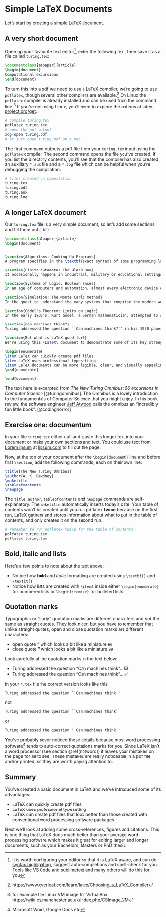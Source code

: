 # Simple LaTeX Documents {#simples}

Let's start by creating a simple LaTeX document.

## A very short document {#shortest}
Open up your favourite text editor^[it is worth configuring your editor so that it is LaTeX aware, and can do [syntax highlighting](https://en.wikipedia.org/wiki/Syntax_highlighting), suggest auto-completions and spell-check for you. Tools like [VS Code](https://code.visualstudio.com/) and [sublimetext](https://www.sublimetext.com/) and many others will do this for you], enter the following text, then save it as a file called `turing.tex`:

```tex
\documentclass[a4paper]{article}
\begin{document}
Computational excursions
\end{document}
```
To turn this into a pdf we need to use a LaTeX compiler, we're going to use `pdflatex`, though several other compilers are available.^[https://www.overleaf.com/learn/latex/Choosing_a_LaTeX_Compiler] On Linux the `pdflatex` compiler is already installed and can be used from the command line.^[for example the Linux VM image for VirtualBox https://wiki.cs.manchester.ac.uk/index.php/CSImage_VM] If you're not using Linux, you'll need to explore the options at [latex-project.org/get](https://www.latex-project.org/get/).

```r
# compile turing.tex
pdflatex turing.tex
# open the pdf output
xdg-open turing.pdf
# or just open turing.pdf on a mac
```

The first command outputs a pdf file from your `turing.tex` input using the `pdflatex` compiler. The second command opens the file you've created. If you list the directory contents, you'll see that the compiler has also created an auxillary `*.aux` file and a `*.log` file which can be helpful when you're debugging the compilation:

```r
# files created on compilation
turing.tex
turing.pdf
turing.aux
turing.log
```

## A longer LaTeX document {#longer}
Our `turing.tex` file is a very simple document, so let's add some sections and fill them out a bit:

```tex
\documentclass[a4paper]{article}
\begin{document}


\section{Algorithms: Cooking Up Programs}
A program specifies in the \textbf{exact syntax} of some programming language the computation one expects a computer to perform. The syntax is precise and unforgiving. The slightest error in the program as written may cause the computation to be in error or may halt altogether. The reason for this situation seems paradoxical on the surface: It is relatively easy to design a system that converts rigid syntax to computations; it is much harder to design a system that tolerates mistakes or accepts a broader range of program descriptions.

\section{Finite automata: The Black Box}
It occasionally happens in industrial, military or educational settings that one is presented with a piece of electronic hardware whose exact function is uncertain or unknown. One way of discovering how the device works is to take it apart, piece by piece, and deduce its function by analysing the components and their interconnections. This is not always possible, however, nor is it always necessary. Given that the mystery machine has both input and output facilities, it may be possible to discover what it does without ever taking it apart. Since its appearance gives no clue about its function, we call it a \textit{black box}.

\section{Systems of Logic: Boolean Bases}
In an age of computers and automation, almost every electronic device one can name incorporates at least one boolean function. For example, many current models of automobile will emit a high-pitched whine, buzz or other disturbing noise until their drivers fasten their seat belts. Such a device realises a boolean function of two variables.

\section{Simulation: The Monte Carlo method}
In the quest to understand the many systems that comprise the modern world we turn increasingly to computer simulation. Whether the system is natural or artificial, frequently one or more of its components have such complex behaviour that the only feasible approach to approximating such behaviour is to assume that it is random.

\section{Gödel's Theorem: Limits on Logic}
In the early 1930's, Kurt Gödel, a German mathematician, attempted to show that predicate calculus was complete - that one can obtain mechanically  (in principle, at least) a proof of any true formula expressed in that calculus. His failure to do this was crowned by the discovery that the task was impossible.

\section{Can machines think?}
Turing addressed the question ``Can machines think?'' in his 1950 paper \textit{Computing machinery and intelligence}.

\section{But what is LaTeX good for?}
We're using this \LaTeX\ document to demonstrate some of its key strengths that you will find useful during and after University:

\begin{enumerate}
\item LaTeX can quickly create pdf files
\item LaTeX uses professional typesetting
\item LaTeX documents can be more legible, clear, and visually appealing to the reader than those created with word processing software
\end{enumerate}

\end{document}
```

The text here is excerpted from *The New Turing Omnibus: 66 excursions in Computer Science* [@turingomnibus]. The Omnibus is a lovely introduction to the fundamentals of Computer Science that you might enjoy. In his book review, the software engineer [Jeff Atwood](https://en.wikipedia.org/wiki/Jeff_Atwood) calls the omnibus an “incredibly fun little book”. [@codinghorror]

## Exercise one: documentum {#ex1}
In your file `turing.tex` either cut-and-paste this longer text into your document or make your own sections and text. You could use text from [Lorem ipsum](https://en.wikipedia.org/wiki/Lorem_ipsum) at [lipsum.com](https://www.lipsum.com) to fill out the page.

Now, at the top of your document after the `\begin{document}` line and before first `\section`, add the following commands, each on their own line:

```tex
\title{The New Turing Omnibus}
\author{A. K. Dewdney}
\maketitle
\tableofcontents
\newpage
```

The `title`, `author`, `tableofcontents` and `newpage` commands are self-explanatory. The `maketitle` automatically inserts today's date. Your table of contents won't be created until you run pdflatex **twice** because on the first run, LaTeX gathers and stores information about what to put in the table of contents, and only creates it on the second run.

```r
# remember to run pdflatex twice for the table of contents
pdlfatex turing.tex
pdflatex turing.tex
```

## Bold, italic and lists

Here's a few points to note about the text above:

* Notice how **bold** and *italic* formatting are created using `\textbf{}` and `\textit{}`
* Notice how lists are created with `\item`s inside either `\begin{enumerate}` for numbered lists or `\begin{itemize}` for bulleted lists.

## Quotation marks

Typographic or “curly” quotation marks are different characters and *not* the same as straight quotes. They look nicer, but you have to remember that unlike straight quotes, open and close quotation marks are different characters:

* open quote **“** which looks a bit like a miniature `66`
* close quote **”** which looks a bit like a miniature `99`

Look carefully at the quotation marks in the text below:


* Turing addressed the question “Can machines think“... ❎
* Turing addressed the question “Can machines think”... ✅

In your `*.tex` file the correct version looks like this

```tex
Turing addressed the question ``Can machines think''
```
not

```tex
Turing addressed the question ``Can machines think``
```
or
```tex
Turing addressed the question ''Can machines think''
```


You've probably never noticed these details because most word processing software^[Microsoft Word, Google Docs etc] tends to auto-correct quotations marks for you. Since LaTeX isn't a word processor (see section \@ref(notword)) it leaves your mistakes on the page for all to see. These mistakes are really noticeable in a pdf file and/or printed, so they are worth paying attention to. 
<!--Historically, web browsers have had poor typography, although its getting better all the time, see [fonts.google.com](https://fonts.google.com/) for example-->

## Summary {#concsimple}
You've created a basic document in LaTeX and we've introduced some of its advantages:

* LaTeX can quickly create pdf files
* LaTeX uses professional typesetting
* LaTeX can create pdf files that look better than those created with conventional word processing software packages


<!-- need the graph of word vs latex pain-->

Next we'll look at adding some cross-references, figures and citations. This is one thing that LaTeX does much better than your average word processing software which makes it great for editing larger and longer documents, such as your Bachelors, Masters or PhD thesis.
